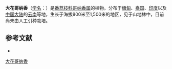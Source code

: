 {{Speciesbox
| name = 大花哥纳香
| status = 
| status_system = 
| image =
| genus = Goniothalamus
| species = griffithii
| authority = Hook. f. et Thoms.
}}

'''大花哥纳香'''（[[学名|学名]]：{{lang|la|''Goniothalamus griffithii''}}）是[[番荔枝科|番荔枝科]][[哥纳香属|哥纳香属]]的植物。分布于[[缅甸|缅甸]]、[[泰国|泰国]]、[[印度|印度]]以及[[中国大陆|中国大陆]]的[[云南|云南]]等地，生长于海拔800米至1,500米的地区，见于山地林中，目前尚未由人工引种栽培。

== 参考文献 ==
<div class="references-small">
* {{cite web| url =http://www.bioinfo.cn/db05/KmzwSpecies.php?action=view&id=245| title =大花哥纳香| work =《中国高等植物数据库全库》| publisher =中国科学院微生物研究所| author =昆明植物研究所| accessdate =2009-02-21| deadurl =yes| archiveurl =https://web.archive.org/web/20160305010129/http://www.bioinfo.cn/db05/KmzwSpecies.php?action=view&id=245| archivedate =2016-03-05}}
</div>
{{Taxonbar|from=Q10937469}}

[[Category:哥纳香属|大花哥纳香]]


{{植物小作品}}